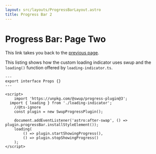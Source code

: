 ```yaml
---
layout: src/layouts/ProgressBarLayout.astro
title: Progress Bar 2
---
```


# Progress Bar: Page Two

This link takes you back to the <a href="javascript:history.back()">previous page</a>.


This listing shows how the custom loading indicator uses swup and the `loading()` function offered by `loading-indicator.ts`.

```astro title="componets/ProgressBar.astro"
---
export interface Props {}
---

<script>
	import 'https://unpkg.com/@swup/progress-plugin@3';
  import { loading } from './loading-indicator';
	//@ts-ignore
	const plugin = new SwupProgressPlugin();

	document.addEventListener('astro:after-swap', () => plugin.progressBar.installStyleElement());
	loading(
		() => plugin.startShowingProgress(),
		() => plugin.stopShowingProgress()
	);
</script>
```

